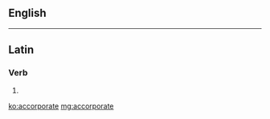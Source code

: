 ==English==
{{no entry|[[Appendix:English dictionary-only terms]]|lang=en}}

----

==Latin==

===Verb===
{{la-verb-form|accorporāte}}

# {{inflection of|accorporō||2|p|pres|actv|impr|lang=la}}

[[ko:accorporate]]
[[mg:accorporate]]